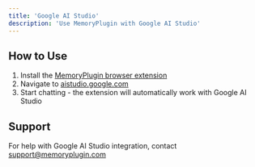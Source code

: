 ```yaml
---
title: 'Google AI Studio'
description: 'Use MemoryPlugin with Google AI Studio'
---
```


## How to Use

1. Install the [MemoryPlugin browser extension](/integrations/browser-extension)
2. Navigate to [aistudio.google.com](https://aistudio.google.com)
3. Start chatting - the extension will automatically work with Google AI Studio

## Support

For help with Google AI Studio integration, contact [support@memoryplugin.com](mailto:support@memoryplugin.com)